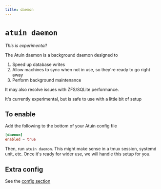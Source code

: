 ```yaml
---
title: daemon
---
```


# `atuin daemon`
_This is experimental!_

The Atuin daemon is a background daemon designed to

1. Speed up database writes
2. Allow machines to sync when not in use, so they're ready to go right away
3. Perform background maintenance

It may also resolve issues with ZFS/SQLite performance.

It's currently experimental, but is safe to use with a little bit of setup

## To enable

Add the following to the bottom of your Atuin config file

```toml
[daemon]
enabled = true
```

Then, run `atuin daemon`. This might make sense in a tmux session, systemd unit, etc. Once it's ready for wider use, we will handle this setup for you.

## Extra config

See the [config section](/configuration/config/#daemon)
